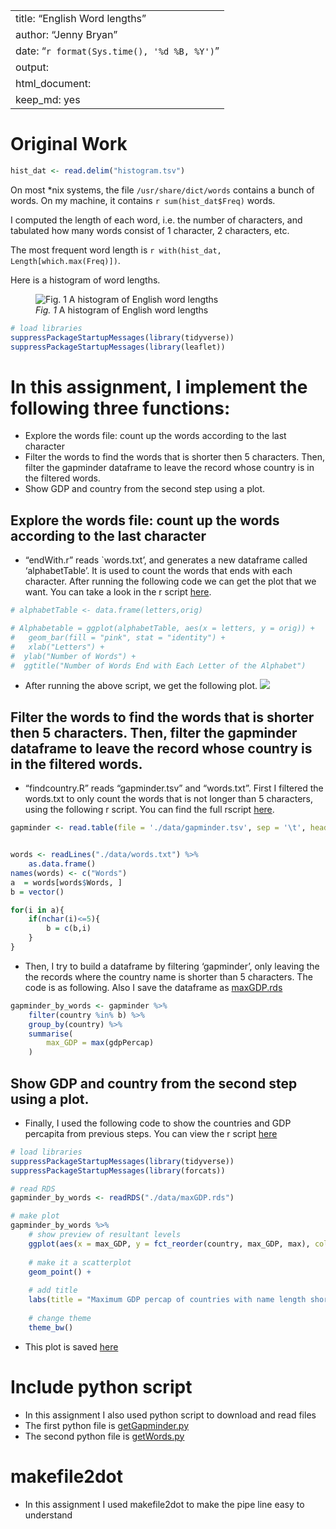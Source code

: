 
---
title: "English Word lengths"
author: "Jenny Bryan"
date: "`r format(Sys.time(), '%d %B, %Y')`"
output:
  html_document:
    keep_md: yes
---

# Original Work
```r
hist_dat <- read.delim("histogram.tsv")
```

On most *nix systems, the file `/usr/share/dict/words` contains a bunch of words. On my machine, it contains `r sum(hist_dat$Freq)` words.

I computed the length of each word, i.e. the number of characters, and tabulated how many words consist of 1 character, 2 characters, etc.

The most frequent word length is `r with(hist_dat, Length[which.max(Freq)])`.

Here is a histogram of word lengths.

![*Fig. 1* A histogram of English word lengths](histogram.png)


```r
# load libraries
suppressPackageStartupMessages(library(tidyverse))
suppressPackageStartupMessages(library(leaflet))
```


# In this assignment, I implement the following three functions:
* Explore the words file: count up the words according to the last character 
* Filter the words to find the words that is shorter then 5 characters. Then, filter the gapminder dataframe to leave the record whose country is in the filtered words.
* Show GDP and country from the second step using a plot. 

## Explore the words file: count up the words according to the last character 
- "endWith.r" reads `words.txt', and generates a new dataframe called 'alphabetTable'. It is used to count the words that ends with each character. After running the following code we can get the plot that we want. You can take a look in the r script [here](./endWith.r).
```r
# alphabetTable <- data.frame(letters,orig)

# Alphabetable = ggplot(alphabetTable, aes(x = letters, y = orig)) +
#   geom_bar(fill = "pink", stat = "identity") +
#   xlab("Letters") + 
#  ylab("Number of Words") + 
#  ggtitle("Number of Words End with Each Letter of the Alphabet")
```
- After running the above script, we get the following plot.
![](./images/endWith.png)


## Filter the words to find the words that is shorter then 5 characters. Then, filter the gapminder dataframe to leave the record whose country is in the filtered words.

- "findcountry.R" reads "gapminder.tsv" and "words.txt". First I filtered the words.txt to only count the words that is not longer than 5 characters, using the following r script. You can find the full rscript [here](./findcountry.R).
```r
gapminder <- read.table(file = './data/gapminder.tsv', sep = '\t', header = TRUE)


words <- readLines("./data/words.txt") %>% 
	as.data.frame()
names(words) <- c("Words")
a  = words[words$Words, ]
b = vector()

for(i in a){
	if(nchar(i)<=5){
		b = c(b,i)
	}
}
```
- Then, I try to build a dataframe by filtering 'gapminder', only leaving the the records where the country name is shorter than 5 characters. The code is as following. Also I save the dataframe as [maxGDP.rds](./data/maxGDP.rds)

```r
gapminder_by_words <- gapminder %>% 
	filter(country %in% b) %>% 
	group_by(country) %>% 
	summarise(
		max_GDP = max(gdpPercap)
	)
```

## Show GDP and country from the second step using a plot. 
- Finally, I used the following code to show the countries and GDP percapita from previous steps. You can view the r script [here](./showPic.R)
```r
# load libraries
suppressPackageStartupMessages(library(tidyverse))
suppressPackageStartupMessages(library(forcats))

# read RDS
gapminder_by_words <- readRDS("./data/maxGDP.rds")

# make plot
gapminder_by_words %>%
	# show preview of resultant levels
	ggplot(aes(x = max_GDP, y = fct_reorder(country, max_GDP, max), color = country)) + xlab("Maximum GDP") + ylab("country") +
	
	# make it a scatterplot
	geom_point() + 
	
	# add title
	labs(title = "Maximum GDP percap of countries with name length shorter than 5") +
	
	# change theme
	theme_bw()

```

- This plot is saved [here](./images/maxGDP.png)

# Include python script
- In this assignment I also used python script to download and read files
- The first python file is [getGapminder.py](./getGapminder.py)
- The second python file is [getWords.py](./getWords.py)

# makefile2dot
- In this assignment I used makefile2dot to make the pipe line easy to understand
